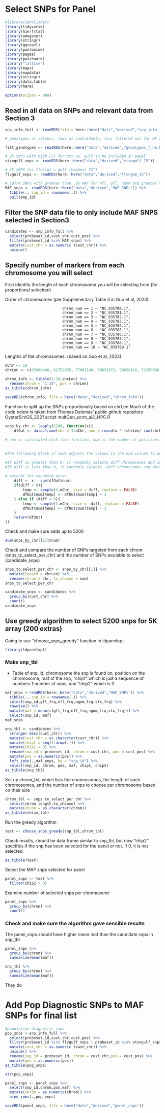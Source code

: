 # Select SNPs for Panel

```r
#library(SNPolisher)
library(tidyverse)
library(hierfstat)
library(adegenet)
library(stringr)
library(ggrepel)
library(pantomime)
library(pegas)
library(patchwork)
library("lattice")
library(maps)
library(mapdata)
library(stringr)
library(data.table)
library(here)

options(scipen = 999)
```

## Read in all data on SNPs and relevant data from Section 3

```r
snp_info_full <- readRDS(file = here::here("data","derived","snp_info_full"))
```

```r
# genotypes as columns, rows as individuals, loci filtered out for HE and HWE

filt_genotypes <- readRDS(here::here("data","derived","genotypes_f_he_hw"))
```

```r
# 25 SNPS with high FST for stx vs. gulf to be included in panel
stxvgulf_snps <- readRDS(here::here("data","derived","stxvgulf_25"))
```

```r
# 25 SNPS for florida v gulf (highest FST)
flvgulf_snps <- readRDS(here::here("data","derived","flvngom_25"))
```

```r
# 10774 SNPs with greater than .05 MAF for nfl, gfl, nGOM and greater than .03 MAF for stx
MAF_snps <- readRDS(here::here("data","derived","MAF_SNPs")) %>% 
  tibble(., snp_id = rownames(.)) %>%
  pull(snp_id)
```

## Filter the SNP data file to only include MAF SNPS selected in Section3

```r
candidates <- snp_info_full %>%
  select(probeset_id,cust_chr,cust_pos) %>%
  filter(probeset_id %in% MAF_snps) %>%
  mutate(cust_chr = as.numeric (cust_chr)) %>%
  unique()
```

## Specify number of markers from each chromosome you will select

First identify the length of each chromosome you will be selecting from (for proportional selection)

Order of chromosomes (per Supplementary Table 3 in Guo et al, 2023)

                              chrom_num == 1 ~ "NC_035780.1",
                              chrom_num == 2 ~ "NC_035781.1",
                              chrom_num == 3 ~ "NC_035782.1",
                              chrom_num == 4 ~ "NC_035783.1",
                              chrom_num == 5 ~ "NC_035784.1",
                              chrom_num == 6 ~ "NC_035785.1",
                              chrom_num == 7 ~ "NC_035786.1",
                              chrom_num == 8 ~ "NC_035787.1",
                              chrom_num == 9 ~ "NC_035788.1",
                              chrom_num == 10 ~ "NC_035789.1"


Lengths of the chromosomes: (based on Guo et al, 2023)

```r
nChr <- 10
chrLen <- c(65668440, 61752955, 77061148, 59691872, 98698416, 51258098, 57830854, 75944018, 104168038,32650045)
```

```r
chrom_info <- tibble(1:10,chrLen) %>%
  rename(chrom = "1:10", pos = chrLen)
as_tibble(chrom_info)
```

```r
saveRDS(chrom_info, file = here("data","derived","chrom_info"))
```


Function to split up the SNPs proportionally based on chrLen
Much of the code below is taken from Thomas Delomas' public github repository OysterSimGS_2021 script multGen_scrm_ai2_HPC.R

```r
snps_by_chr <- lapply(5200, function(x){
	dfOut <- data.frame(chr = 1:nChr, num = round(x * (chrLen/ sum(chrLen)))) #note 5200 specifies the number of SNPs we are selecting
						
# num is calculated with this function. num is the number of positions assigned to each chromosome, calculated based on the proportion of the chromosome length (chrLen) relative to the total chromosome length (sum(chrLen)). The values are rounded.
	
	
#The following block of code adjusts the values in the num column to account for rounding errors:

#If diff is greater than 0, it randomly selects diff chromosomes and increments their num values by 1.
#If diff is less than 0, it randomly selects -diff chromosomes and decrements their num values by 1.
	
# account for rounding error
	diff <- x - sum(dfOut$num)
	if(diff > 0){
		temp <- sample(1:nChr, size = diff, replace = FALSE)
		dfOut$num[temp] <- dfOut$num[temp] + 1
	} else if (diff < 0){
		temp <- sample(1:nChr, size = -diff, replace = FALSE)
		dfOut$num[temp] <- dfOut$num[temp] - 1
	}
	return(dfOut)
})
```

Check and make sure adds up to 5200

```r
sum(snps_by_chr[[1]]$num)
```

Check and compare the number of SNPs targeted from each chrom (snps_to_select_per_chr) and the number of SNPs available to select (candidate_snps)

```r
snps_to_select_per_chr <- snps_by_chr[[1]] %>%
  mutate(length = chrLen) %>%
  rename(chrom = chr, to_choose = num) 
snps_to_select_per_chr

candidate_snps <- candidates %>%
  group_by(cust_chr) %>%
  count()
candidate_snps
```

## Use greedy algorithm to select 5200 snps for 5K array (200 extras)

Going to use "choose_snps_greedy" function in ldpanelopt

```r
library(ldpanelopt)
```

### Make snp_tbl

* Table of snp_id, chromosome the snp is found on, position on the chromosome, maf of the snp, "chip1" which is just a sequence of numbers 1:number of snps, and "chip2" which is 0

```r
maf_snps <-readRDS(here::here("data","derived","MAF_SNPs")) %>% 
  tibble(., snp_id = rownames(.)) %>%
  select(snp_id,gfl_frq,nfl_frq,ngom_frq,stx_frq) %>%
  rowwise() %>%
  mutate(maf = mean(c(gfl_frq,nfl_frq,ngom_frq,stx_frq))) %>%
  select(snp_id, maf)
maf_snps
```

```r
snp_tbl <- candidates %>%
  arrange(-desc(cust_chr)) %>%
  mutate(cust_chr = as.character(cust_chr)) %>%
  mutate(chip1 = seq(1:nrow(.))) %>%
  mutate(chip2 = 0) %>%
  rename(snp_id = probeset_id, chrom = cust_chr, pos = cust_pos) %>%
  mutate(pos = as.numeric(pos)) %>% 
  left_join(.,maf_snps, by = "snp_id") %>%
  select(snp_id, chrom, pos, maf, chip1, chip2)
as_tibble(snp_tbl) 
```

Set up chrom_tbl, which lists the chromosomes, the length of each chromosomes, and the number of snps to choose per chromosome based on their size

```r
chrom_tbl <- snps_to_select_per_chr %>%
  select(chrom,length,to_choose) %>%
  mutate(chrom = as.character(chrom))
as_tibble(chrom_tbl)
```

Run the greedy algorithm

```r
test <- choose_snps_greedy(snp_tbl,chrom_tbl)
```

Check results, should be data frame similar to snp_tbl, but now "chip2" specifies if the snp has been selected for the panel or not.  If 0, it is not selected. 

```r
as_tibble(test)
```

Select the MAF snps selected for panel

```r
panel_snps <- test %>%
  filter(chip2 > 0)
```

Examine number of selected snps per chromosome

```r
panel_snps %>%
  group_by(chrom) %>%
  count()
```

### Check and make sure the algorithm gave sensible results

The panel_snps should have higher mean maf than the candidate snps in snp_tbl

```r
panel_snps %>%
  group_by(chrom) %>%
  summarize(mean(maf))

snp_tbl %>%
  group_by(chrom) %>%
  summarize(mean(maf))
```

They do

# Add Pop Diagnostic SNPs to MAF SNPs for final list

```r
#population diagnostic snps
pop_snps <-snp_info_full %>%
  select(probeset_id,cust_chr,cust_pos) %>%
  filter(probeset_id %in% flvgulf_snps | probeset_id %in% stxvgulf_snps) %>%
  mutate(cust_chr = as.numeric (cust_chr)) %>%
  unique() %>%
  rename(snp_id = probeset_id, chrom = cust_chr,pos = cust_pos) %>%
  mutate(pos = as.numeric(pos))
as_tibble(pop_snps)

str(pop_snps)
```

```r
panel_snps <- panel_snps %>%
  select(snp_id,chrom,pos,maf) %>%
  mutate(chrom = as.numeric(chrom)) %>%
  bind_rows(.,pop_snps)
```

```r
saveRDS(panel_snps, file = here("data","derived","panel_snps"))
```

